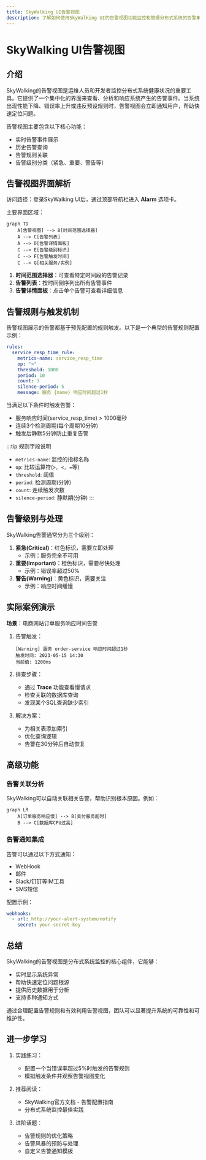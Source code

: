 ```yaml
---
title: SkyWalking UI告警视图
description: 了解如何使用SkyWalking UI的告警视图功能监控和管理分布式系统的告警事件
---
```


# SkyWalking UI告警视图

## 介绍

SkyWalking的告警视图是运维人员和开发者监控分布式系统健康状况的重要工具。它提供了一个集中化的界面来查看、分析和响应系统产生的告警事件。当系统出现性能下降、错误率上升或违反预设规则时，告警视图会立即通知用户，帮助快速定位问题。

告警视图主要包含以下核心功能：
- 实时告警事件展示
- 历史告警查询
- 告警规则关联
- 告警级别分类（紧急、重要、警告等）

## 告警视图界面解析

访问路径：登录SkyWalking UI后，通过顶部导航栏进入 **Alarm** 选项卡。

主要界面区域：

```mermaid
graph TD
    A[告警视图] --> B[时间范围选择器]
    A --> C[告警列表]
    A --> D[告警详情面板]
    C --> E[告警级别标识]
    C --> F[告警触发时间]
    C --> G[相关服务/实例]
```

1. **时间范围选择器**：可查看特定时间段的告警记录
2. **告警列表**：按时间倒序列出所有告警事件
3. **告警详情面板**：点击单个告警可查看详细信息

## 告警规则与触发机制

告警视图展示的告警都基于预先配置的规则触发。以下是一个典型的告警规则配置示例：

```yaml
rules:
  service_resp_time_rule:
    metrics-name: service_resp_time
    op: ">"
    threshold: 1000
    period: 10
    count: 3
    silence-period: 5
    message: 服务 {name} 响应时间超过1秒
```

当满足以下条件时触发告警：
- 服务响应时间(service_resp_time) > 1000毫秒
- 连续3个检测周期(每个周期10分钟)
- 触发后静默5分钟防止重复告警

:::tip 规则字段说明
- `metrics-name`: 监控的指标名称
- `op`: 比较运算符(`>, <, =`等)
- `threshold`: 阈值
- `period`: 检测周期(分钟)
- `count`: 连续触发次数
- `silence-period`: 静默期(分钟)
:::

## 告警级别与处理

SkyWalking告警通常分为三个级别：

1. **紧急(Critical)**：红色标识，需要立即处理
   - 示例：服务完全不可用
2. **重要(Important)**：橙色标识，需要尽快处理
   - 示例：错误率超过50%
3. **警告(Warning)**：黄色标识，需要关注
   - 示例：响应时间缓慢

## 实际案例演示

**场景**：电商网站订单服务响应时间告警

1. 告警触发：
   ```
   [Warning] 服务 order-service 响应时间超过1秒
   触发时间: 2023-05-15 14:30
   当前值: 1200ms
   ```

2. 排查步骤：
   - 通过 **Trace** 功能查看慢请求
   - 检查关联的数据库查询
   - 发现某个SQL查询缺少索引

3. 解决方案：
   - 为相关表添加索引
   - 优化查询逻辑
   - 告警在30分钟后自动恢复

## 高级功能

### 告警关联分析

SkyWalking可以自动关联相关告警，帮助识别根本原因。例如：

```mermaid
graph LR
    A[订单服务响应慢] --> B[支付服务超时]
    B --> C[数据库CPU过高]
```

### 告警通知集成

告警可以通过以下方式通知：
- WebHook
- 邮件
- Slack/钉钉等IM工具
- SMS短信

配置示例：
```yaml
webhooks:
  - url: http://your-alert-system/notify
    secret: your-secret-key
```

## 总结

SkyWalking的告警视图是分布式系统监控的核心组件，它能够：
- 实时显示系统异常
- 帮助快速定位问题根源
- 提供历史数据用于分析
- 支持多种通知方式

通过合理配置告警规则和有效利用告警视图，团队可以显著提升系统的可靠性和可维护性。

## 进一步学习

1. 实践练习：
   - 配置一个当错误率超过5%时触发的告警规则
   - 模拟触发条件并观察告警视图变化

2. 推荐阅读：
   - SkyWalking官方文档 - 告警配置指南
   - 分布式系统监控最佳实践

3. 进阶话题：
   - 告警规则的优化策略
   - 告警风暴的预防与处理
   - 自定义告警通知模板